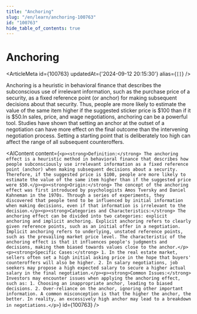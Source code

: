 ```yaml
---
title: "Anchoring"
slug: "/en/learn/anchoring-100763"
id: "100763"
hide_table_of_contents: true
---
```



# Anchoring

<ArticleMeta id={100763} updatedAt={'2024-09-12 20:15:30'} alias={`[]`} />
<div className='border-solid border-b border-t-0 my-4 border-[var(--ifm-color-gray-300)]' />

Anchoring is a heuristic in behavioral finance that describes the subconscious use of irrelevant information, such as the purchase price of a security, as a fixed reference point (or anchor) for making subsequent decisions about that security. Thus, people are more likely to estimate the value of the same item higher if the suggested sticker price is $100 than if it is $50.In sales, price, and wage negotiations, anchoring can be a powerful tool. Studies have shown that setting an anchor at the outset of a negotiation can have more effect on the final outcome than the intervening negotiation process. Setting a starting point that is deliberately too high can affect the range of all subsequent counteroffers.

<AIContent content={`<p><strong>Definition:</strong> The anchoring effect is a heuristic method in behavioral finance that describes how people subconsciously use irrelevant information as a fixed reference point (anchor) when making subsequent decisions about a security. Therefore, if the suggested price is $100, people are more likely to estimate the value of the same item higher than if the suggested price were $50.</p><p><strong>Origin:</strong> The concept of the anchoring effect was first introduced by psychologists Amos Tversky and Daniel Kahneman in the 1970s. Through a series of experiments, they discovered that people tend to be influenced by initial information when making decisions, even if that information is irrelevant to the decision.</p><p><strong>Categories and Characteristics:</strong> The anchoring effect can be divided into two categories: explicit anchoring and implicit anchoring. Explicit anchoring refers to clearly given reference points, such as an initial offer in a negotiation. Implicit anchoring refers to underlying, unstated reference points, such as the prevailing market price level. The characteristic of the anchoring effect is that it influences people's judgments and decisions, making them biased towards values close to the anchor.</p><p><strong>Specific Cases:</strong> 1. In the real estate market, sellers often set a high initial asking price in the hope that buyers' counteroffers will also be higher. 2. In salary negotiations, job seekers may propose a high expected salary to secure a higher actual salary in the final negotiation.</p><p><strong>Common Issues:</strong> Investors may encounter issues when applying the anchoring effect, such as: 1. Choosing an inappropriate anchor, leading to biased decisions. 2. Over-reliance on the anchor, ignoring other important information. A common misconception is that the higher the anchor, the better. In reality, an excessively high anchor may lead to a breakdown in negotiations.</p>`} id={100763} />
